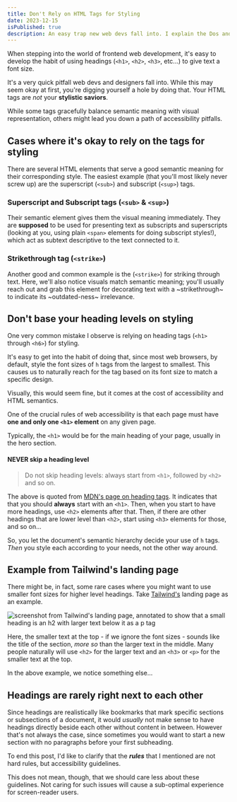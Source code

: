 ```yaml
---
title: Don't Rely on HTML Tags for Styling
date: 2023-12-15
isPublished: true
description: An easy trap new web devs fall into. I explain the Dos and Don'ts when and where to utilize which HTML tags.
---
```


When stepping into the world of frontend web development, it's easy to develop the habit of using headings (`<h1>`, `<h2>`, `<h3>`, etc...) to give text a font size.

It's a very quick pitfall web devs and designers fall into. While this may seem okay at first, you're digging yourself a hole by doing that. Your HTML tags are _not_ your **stylistic saviors**.

While some tags gracefully balance semantic meaning with visual representation, others might lead you down a path of accessibility pitfalls.

## Cases where it's okay to rely on the tags for styling

There are several HTML elements that serve a good semantic meaning for their corresponding style. The easiest example (that you'll most likely never screw up) are the superscript (`<sub>`) and subscript (`<sup>`) tags.

### Superscript and Subscript tags (`<sub>` & `<sup>`)

Their semantic element gives them the visual meaning immediately. They are **supposed** to be used for presenting text as subscripts and superscripts (looking at you, using plain `<span>` elements for doing subscript styles!), which act as subtext descriptive to the text connected to it.

### Strikethrough tag (`<strike>`)

Another good and common example is the (`<strike>`) for striking through text. Here, we'll also notice visuals match semantic meaning; you'll usually reach out and grab this element for decorating text with a ~strikethrough~ to indicate its ~outdated-ness~ irrelevance.

## Don't base your heading levels on styling

One very common mistake I observe is relying on heading tags (`<h1>` through `<h6>`) for styling.

It's easy to get into the habit of doing that, since most web browsers, by default, style the font sizes of `h` tags from the largest to smallest. This causes us to naturally reach for the tag based on its font size to match a specific design.

Visually, this would seem fine, but it comes at the cost of accessibility and HTML semantics.

One of the crucial rules of web accessibility is that each page must have **one and only one `<h1>` element** on any given page.

Typically, the `<h1>` would be for the main heading of your page, usually in the hero section.

#### NEVER skip a heading level

> Do not skip heading levels: always start from `<h1>`, followed by `<h2>` and so on.

The above is quoted from [MDN's page on heading tags](https://developer.mozilla.org/en-US/docs/Web/HTML/Element/Heading_Elements#nesting). It indicates that that you should **always** start with an `<h1>`. Then, when you start to have more headings, use `<h2>` elements after that. Then, if there are other headings that are lower level than `<h2>`, start using `<h3>` elements for those, and so on...

So, you let the document's semantic hierarchy decide your use of `h` tags. _Then_ you style each according to your needs, not the other way around.

## Example from Tailwind's landing page

There might be, in fact, some rare cases where you might want to use smaller font sizes for higher level headings. Take [Tailwind's](https://tailwindcss.com) landing page as an example.

![screenshot from Tailwind's landing page, annotated to show that a small heading is an h2 with larger text below it as a p tag](/images/blog/tailwind-tags-example.jpg)

Here, the smaller text at the top - if we ignore the font sizes - sounds like the title of the section, _more so_ than the larger text in the middle. Many people naturally will use `<h2>` for the larger text and an `<h3>` or `<p>` for the smaller text at the top.

In the above example, we notice something else...

## Headings are rarely right next to each other

Since headings are realistically like bookmarks that mark specific sections or subsections of a document, it would _usually_ not make sense to have headings directly beside each other without content in between. However that's not always the case, since sometimes you would want to start a new section with no paragraphs before your first subheading.

To end this post, I'd like to clarify that the **_rules_** that I mentioned are not hard rules, but accessibility guidelines.

This does not mean, though, that we should care less about these guidelines. Not caring for such issues will cause a sub-optimal experience for screen-reader users.
